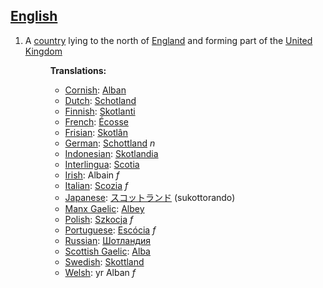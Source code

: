 ==[[English]]==
#A [[country]] lying to the north of [[England]] and forming part of the [[United Kingdom]]
#:'''Translations:'''
#:*[[Cornish]]: [[Alban]]
#:*[[Dutch]]: [[Schotland]] 
#:*[[Finnish]]: [[Skotlanti]]
#:*[[French]]:  [[Écosse]]
#:*[[Frisian]]: [[Skotlân]]
#:*[[German]]: [[Schottland]] ''n''
#:*[[Indonesian]]:  [[Skotlandia]]
#:*[[Interlingua]]: [[Scotia]]
#:*[[Irish]]: Albain ''f''
#:*[[Italian]]: [[Scozia]] ''f''
#:*[[Japanese]]:  [[スコットランド]] (sukottorando)
#:*[[Manx Gaelic]]: [[Albey]]
#:*[[Polish]]: [[Szkocja]] ''f''
#:*[[Portuguese]]: [[Escócia]] ''f''
#:*[[Russian]]: [[Шотландия]]
#:*[[Scottish Gaelic]]: [[Alba]]
#:*[[Swedish]]: [[Skottland]]
#:*[[Welsh]]: yr Alban ''f''